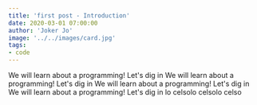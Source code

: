 ```yaml
---
title: 'first post - Introduction'
date: 2020-03-01 07:00:00
author: 'Joker Jo'
image: '../../images/card.jpg'
tags:
- code
---
```

We will learn about a programming! Let's dig in
We will learn about a programming! Let's dig in
We will learn about a programming! Let's dig in
We will learn about a programming! Let's dig in
lo celsolo celsolo celso